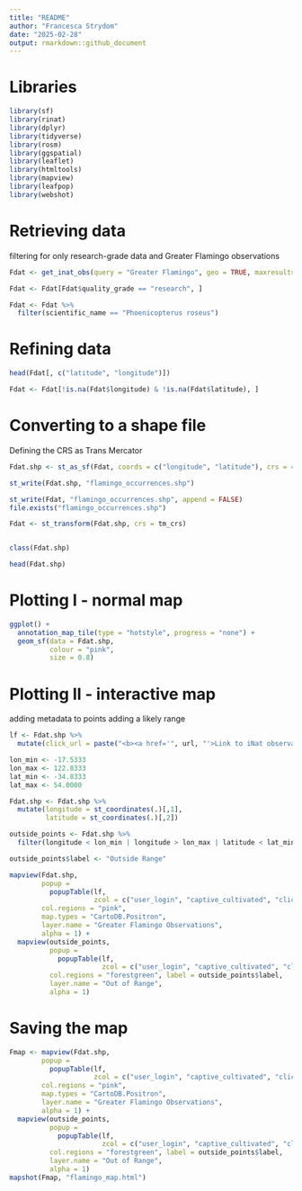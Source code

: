 ```yaml
---
title: "README"
author: "Francesca Strydom"
date: "2025-02-28"
output: rmarkdown::github_document
---
```


# Libraries

```r
library(sf)
library(rinat)
library(dplyr)
library(tidyverse)
library(rosm)
library(ggspatial)
library(leaflet)
library(htmltools)
library(mapview)
library(leafpop)
library(webshot)
```

# Retrieving data
filtering for only research-grade data and Greater Flamingo observations

```r
Fdat <- get_inat_obs(query = "Greater Flamingo", geo = TRUE, maxresults = 10000)

Fdat <- Fdat[Fdat$quality_grade == "research", ]

Fdat <- Fdat %>%
  filter(scientific_name == "Phoenicopterus roseus")
```

# Refining data

```r
head(Fdat[, c("latitude", "longitude")])

Fdat <- Fdat[!is.na(Fdat$longitude) & !is.na(Fdat$latitude), ]
```

# Converting to a shape file
Defining the CRS as Trans Mercator

```r
Fdat.shp <- st_as_sf(Fdat, coords = c("longitude", "latitude"), crs = 4326)

st_write(Fdat.shp, "flamingo_occurrences.shp")

st_write(Fdat, "flamingo_occurrences.shp", append = FALSE)
file.exists("flamingo_occurrences.shp")

Fdat <- st_transform(Fdat.shp, crs = tm_crs)


class(Fdat.shp)

head(Fdat.shp)
```

# Plotting I - normal map

```r
ggplot() + 
  annotation_map_tile(type = "hotstyle", progress = "none") + 
  geom_sf(data = Fdat.shp,
          colour = "pink",
          size = 0.8)

```


# Plotting II - interactive map
adding metadata to points
adding a likely range

```r
lf <- Fdat.shp %>%
  mutate(click_url = paste("<b><a href='", url, "'>Link to iNat observation</a></b>"))

lon_min <- -17.5333
lon_max <- 122.8333
lat_min <- -34.8333
lat_max <- 54.0000

Fdat.shp <- Fdat.shp %>%
  mutate(longitude = st_coordinates(.)[,1], 
         latitude = st_coordinates(.)[,2])

outside_points <- Fdat.shp %>%
  filter(longitude < lon_min | longitude > lon_max | latitude < lat_min | latitude > lat_max)

outside_points$label <- "Outside Range"

mapview(Fdat.shp, 
        popup = 
          popupTable(lf, 
                     zcol = c("user_login", "captive_cultivated", "click_url")),
        col.regions = "pink",
        map.types = "CartoDB.Positron",
        layer.name = "Greater Flamingo Observations",
        alpha = 1) +
  mapview(outside_points,
          popup = 
            popupTable(lf,
                       zcol = c("user_login", "captive_cultivated", "click_url")),
          col.regions = "forestgreen", label = outside_points$label,
          layer.name = "Out of Range",
          alpha = 1)
```

# Saving the map

```r
Fmap <- mapview(Fdat.shp, 
        popup = 
          popupTable(lf, 
                     zcol = c("user_login", "captive_cultivated", "click_url")),
        col.regions = "pink",
        map.types = "CartoDB.Positron",
        layer.name = "Greater Flamingo Observations",
        alpha = 1) +
  mapview(outside_points,
          popup = 
            popupTable(lf,
                       zcol = c("user_login", "captive_cultivated", "click_url")),
          col.regions = "forestgreen", label = outside_points$label,
          layer.name = "Out of Range",
          alpha = 1)
mapshot(Fmap, "flamingo_map.html")
```
